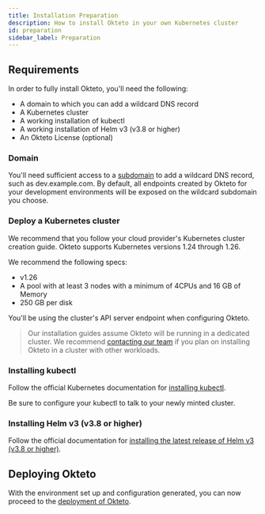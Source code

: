 ```yaml
---
title: Installation Preparation
description: How to install Okteto in your own Kubernetes cluster
id: preparation
sidebar_label: Preparation
---
```



## Requirements

In order to fully install Okteto, you'll need the following:

- A domain to which you can add a wildcard DNS record
- A Kubernetes cluster
- A working installation of kubectl
- A working installation of Helm v3 (v3.8 or higher)
- An Okteto License (optional)

### Domain

You'll need sufficient access to a [subdomain](self-hosted/administration/configuration.mdx#subdomain) to add a wildcard DNS record, such as dev.example.com.
By default, all endpoints created by Okteto for your development environments will be exposed on the wildcard subdomain you choose.

### Deploy a Kubernetes cluster

We recommend that you follow your cloud provider's Kubernetes cluster creation guide.
Okteto supports Kubernetes versions 1.24 through 1.26.

We recommend the following specs:
- v1.26
- A pool with at least 3 nodes with a minimum of 4CPUs and 16 GB of Memory
- 250 GB per disk

You'll be using the cluster's API server endpoint when configuring Okteto.

> Our installation guides assume Okteto will be running in a dedicated cluster. We recommend [contacting our team](https://www.okteto.com/contact/) if you plan on installing Okteto in a cluster with other workloads.

### Installing kubectl

Follow the official Kubernetes documentation for [installing kubectl](https://kubernetes.io/docs/tasks/tools/install-kubectl/).

Be sure to configure your kubectl to talk to your newly minted cluster.

### Installing Helm v3 (v3.8 or higher)

Follow the official documentation for [installing the latest release of Helm v3 (v3.8 or higher)](https://helm.sh/docs/intro/install/).

## Deploying Okteto

With the environment set up and configuration generated, you can now proceed to the [deployment of Okteto](self-hosted/install/deployment.mdx).
